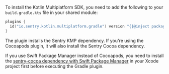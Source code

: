 To install the Kotlin Multiplatform SDK, you need to add the following to your `build.gradle.kts` file in your shared module:

```kotlin {filename:shared/build.gradle.kts}
plugins {
  id("io.sentry.kotlin.multiplatform.gradle") version "{{@inject packages.version('sentry.kotlin.kmp', '0.9.0') }}"
}
```

The plugin installs the Sentry KMP dependency. If you're using the Cocoapods plugin, it will also install the Sentry Cocoa dependency.

<Alert>

If you use Swift Package Manager instead of Cocoapods, you need to install the [sentry-cocoa dependency with Swift Package Manager](/platforms/apple/install/swift-package-manager/) in your Xcode project first before executing the Gradle plugin. 

</Alert>
